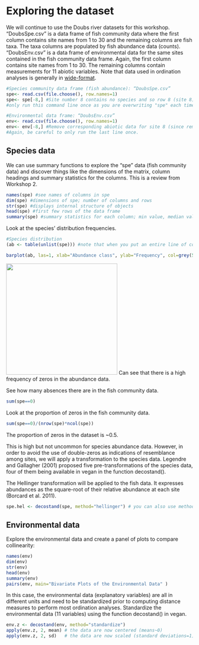 # Exploring the dataset

We will continue to use the Doubs river datasets for this workshop.
"DoubsSpe.csv" is a data frame of fish community data where the first
column contains site names from 1 to 30 and the remaining columns are
fish taxa. The taxa columns are populated by fish abundance data
(counts). "DoubsEnv.csv" is a data frame of environmental data for the
same sites contained in the fish community data frame. Again, the first
column contains site names from 1 to 30. The remaining columns contain
measurements for 11 abiotic variables. Note that data used in ordination
analyses is generally in
[wide-format](http://en.wikipedia.org/wiki/Wide_and_narrow_data).

```r
#Species community data frame (fish abundance): “DoubsSpe.csv”
spe<- read.csv(file.choose(), row.names=1)
spe<- spe[-8,] #Site number 8 contains no species and so row 8 (site 8) is removed. Be careful to
#only run this command line once as you are overwriting "spe" each time. 

#Environmental data frame: “DoubsEnv.csv”
env<- read.csv(file.choose(), row.names=1)
env<- env[-8,] #Remove corresponding abiotic data for site 8 (since removed from fish data). 
#Again, be careful to only run the last line once. 
```

## Species data

We can use summary functions to explore the "spe" data (fish community
data) and discover things like the dimensions of the matrix, column
headings and summary statistics for the columns. This is a review from
Workshop 2.

```r
names(spe) #see names of columns in spe
dim(spe) #dimensions of spe; number of columns and rows 
str(spe) #displays internal structure of objects
head(spe) #first few rows of the data frame
summary(spe) #summary statistics for each column; min value, median value, max value, mean value etc.  
```

Look at the species' distribution frequencies.

```r
#Species distribution
(ab <- table(unlist(spe))) #note that when you put an entire line of code in brackets like this, the output for that operation is displayed right away in the R console

barplot(ab, las=1, xlab="Abundance class", ylab="Frequency", col=grey(5:0/5))
```

![](images/spe_barplot.png){width="300"} Can see that there is a high
frequency of zeros in the abundance data.

See how many absences there are in the fish community data.

```r
sum(spe==0) 
```

Look at the proportion of zeros in the fish community data.

```r
sum(spe==0)/(nrow(spe)*ncol(spe))
```

The proportion of zeros in the dataset is \~0.5.

This is high but not uncommon for species abundance data. However, in
order to avoid the use of double-zeros as indications of resemblance
among sites, we will apply a transformation to the species data.
Legendre and Gallagher (2001) proposed five pre-transformations of the
species data, four of them being available in vegan in the function
decostand().

The Hellinger transformation will be applied to the fish data. It
expresses abundances as the square-root of their relative abundance at
each site (Borcard et al. 2011).

```r
spe.hel <- decostand(spe, method="hellinger") # you can also use method="hell" 
```

## Environmental data

Explore the environmental data and create a panel of plots to compare
collinearity:

```r
names(env)
dim(env)
str(env)
head(env)
summary(env)
pairs(env, main="Bivariate Plots of the Environmental Data" ) 
```

In this case, the environmental data (explanatory variables) are all in
different units and need to be standardized prior to computing distance
measures to perform most ordination analyses. Standardize the
environmental data (11 variables) using the function decostand() in
vegan.

```r
env.z <- decostand(env, method="standardize")
apply(env.z, 2, mean) # the data are now centered (means~0)
apply(env.z, 2, sd)   # the data are now scaled (standard deviations=1)
```
